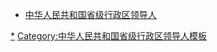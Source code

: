 *[[中华人民共和国省级行政区领导人|中华人民共和国省级行政区领导人]]

[[Category:中华人民共和国省级行政区正职领导人|*]]
[[Category:中华人民共和国省级行政区领导人模板|Category:中华人民共和国省级行政区领导人模板]]